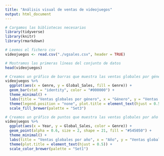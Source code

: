 ```yaml
---
title: "Análisis visual de ventas de videojuegos"
output: html_document
---
```


```r
# Cargamos las bibliotecas necesarias
library(tidyverse)
library(knitr)
library(rmarkdown)
```
    
```r
# Leemos el fichero csv
videojuegos <- read.csv("./vgsales.csv", header = TRUE)

# Mostramos las primeras líneas del conjunto de datos
head(videojuegos)
```

```r
# Creamos un gráfico de barras que muestra las ventas globales por género
videojuegos %>%
  ggplot(aes(x = Genre, y = Global_Sales, fill = Genre)) +
  geom_bar(stat = "identity", color = "#000000") +
  theme_minimal() +
  labs(title = "Ventas globales por género", x = "Género", y = "Ventas globales") +
  theme(legend.position = "none", plot.title = element_text(hjust = 0.5)) +
  scale_fill_brewer(palette = "Set3")
```

```r
# Creamos un gráfico de puntos que muestra las ventas globales por año
videojuegos %>%
  ggplot(aes(x = Year, y = Global_Sales, color = Genre)) +
  geom_point(alpha = 0.6, size = 2, shape = 21, fill = "#545050") +
  theme_minimal() +
  labs(title = "Ventas globales por año", x = "Año", y = "Ventas globales") +
  theme(plot.title = element_text(hjust = 0.5)) +
  scale_color_brewer(palette = "Set1")
```

